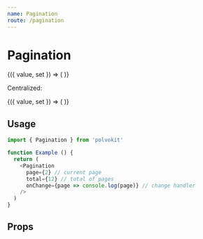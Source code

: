 ```yaml
---
name: Pagination
route: /pagination
---
```



# Pagination

<Playground>
  <NumberValue defaultValue={1}>
    {({ value, set }) => (
      <Pagination
        total={10}
        page={value}
        onChange={set}
      />
    )}
  </NumberValue>
</Playground>

Centralized:

<Playground>
  <NumberValue defaultValue={1}>
    {({ value, set }) => (
      <Pagination
        center
        total={10}
        page={value}
        onChange={set}
      />
    )}
  </NumberValue>
</Playground>

## Usage

```js
import { Pagination } from 'polvokit'

function Example () {
  return (
    <Pagination
      page={2} // current page
      total={12} // total of pages
      onChange={page => console.log(page)} // change handler
    />
  )
}
```

## Props

<PropsTable of={Pagination} />
